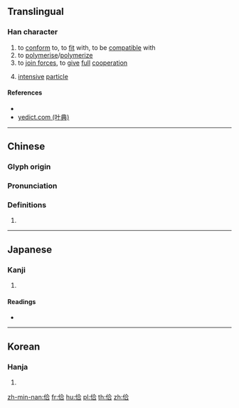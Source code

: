 ==Translingual==

===Han character===
{{Han char|rn=9|rad=人|as=06|sn=8|four=28261|canj=OOMR|ids=⿰亻合}}

# to [[conform]] to, to [[fit]] with, to be [[compatible]] with
# to [[polymerise]]/[[polymerize]]
# to [[join forces]], to [[give]] [[full]] [[cooperation]]
# {{label|zh|Cantonese}} [[intensive]] [[particle]]

====References====
* {{Han ref|kx=0100.120|dkj=00551|dj=0212.070|hdz=10150.040|uh=4F6E|ud=20334|bh=CBCC|bd=52172}}
* [http://yedict.com/htm/4F/4F6E.htm yedict.com (叶典)]

----

==Chinese==
{{zh-forms}}

===Glyph origin===
{{Han etym}}

===Pronunciation===
{{zh-pron
|m=佮
|c=daap6,gap3
|h=pfs=
|md=
|mn=ha̍h/kah
|w=
|mc=y
|oc=y
|cat=
}}

===Definitions===
{{zh-hanzi}}

# {{rfdef|lang=zh}}

----

==Japanese==

===Kanji===
{{ja-kanji|grade=|rs=人06}}

# {{defn|lang=ja|sort=人06}}

====Readings====
* {{ja-readings|on=[[こう]] (kō)|kun=[[あわせる]] (awaseru)}}

----

==Korean==

===Hanja===
{{ko-hanja|hangeul=합|eumhun=|rv=hap|mr=hap|y=hap}}

# {{defn|lang=ko|sort=人06}}

[[zh-min-nan:佮]]
[[fr:佮]]
[[hu:佮]]
[[pl:佮]]
[[th:佮]]
[[zh:佮]]